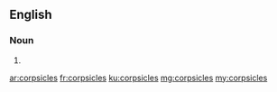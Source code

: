 ==English==

===Noun===
{{head|en}}

# {{plural of|corpsicle}}

[[ar:corpsicles]]
[[fr:corpsicles]]
[[ku:corpsicles]]
[[mg:corpsicles]]
[[my:corpsicles]]